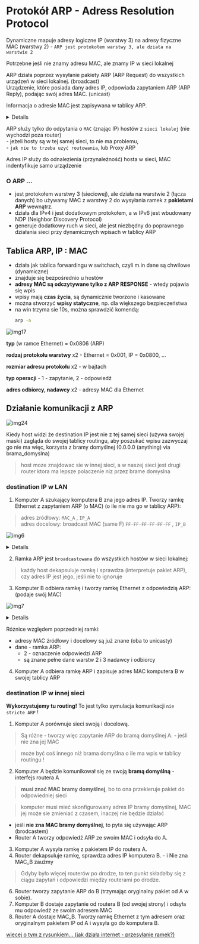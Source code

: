 
# Protokół ARP - Adress Resolution Protocol

<Callout type="info">

Dynamiczne mapuje adresy logiczne IP (warstwy 3) na adresy fizyczne MAC (warstwy 2) - `ARP jest protokołem warstwy 3, ale działa na warstwie 2`

Potrzebne jeśli nie znamy adresu MAC, ale znamy IP w sieci lokalnej

</Callout>

<Callout type="success">
  ARP działa poprzez wysyłanie pakiety ARP (ARP Request) do wszystkich urządzeń w sieci lokalnej. (broadcast) <br />
  Urządzenie, które posiada dany adres IP, odpowiada zapytaniem ARP (ARP Reply), podając swój adres MAC. (unicast)<br />

Informacja o adresie MAC jest zapisywana w tablicy ARP.

</Callout>

<Details summary="pakiet czy ramka ARP ?">

`Ramka ARP` odnosi się do jednostki danych, która jest przesyłana przez sieć i zawiera nagłówek Ethernet oraz ładunek ARP. W przypadku Ethernetu, ramka ARP ma typ EtherType ustawiony na 0x0806, co identyfikuje ją jako ramkę ARP.

`Pakiet ARP` to termin, który może być używany do opisania samego ładunku ARP (czyli zapytania lub odpowiedzi), ale w kontekście sieciowym bardziej poprawne jest mówienie o ramkach.

</Details>

<Callout type='error' emoji='❗'>

ARP służy tylko do odpytania o `MAC` (znając IP) hostów z `sieci lokalej` (nie wychodzi poza router) <br/>
\- jeżeli hosty są w tej samej sieci, to nie ma problemu, <br/>
\- `jak nie to trzeba użyć routowania`, lub Proxy ARP

</Callout>

Adres IP służy do odnalezienia (przynależność) hosta w sieci, MAC indentyfikuje samo urządzenie

### O ARP ...

- jest protokołem warstwy 3 (sieciowej), ale działa na warstwie 2 (łącza danych) bo używamy MAC z warstwy 2 do wysyłania ramek z **pakietami ARP** wewnątrz. <br />
- działa dla IPv4 i jest dodatkowym protokołem, a w IPv6 jest wbudowany NDP (Neighbor Discovery Protocol)
- generuje dodatkowy ruch w sieci, ale jest niezbędny do poprawnego działania sieci przy dynamicznych wpisach w tablicy ARP

## Tablica ARP, IP : MAC

- działa jak tablica forwardingu w switchach, czyli m.in dane są chwilowe (dynamiczne)
- znajduje się bezpośrednio u hostów
- **adresy MAC są odczytywane tylko z ARP RESPONSE** - wtedy pojawia się wpis
- wpisy mają **czas życia**, są dynamicznie tworzone i kasowane
- można stworzyć **wpisy statyczne**, np. dla większego bezpieczeństwa
- na win trzyma sie 10s, można sprawdzić komendą:
  ```bash
  arp -a
  ```

![img17](/lab5/img/img17.webp)

**typ** (w ramce Ethernet) = 0x0806 (ARP)

**rodzaj protokołu warstwy** x2 - Ethernet = 0x001, IP = 0x0800, ...

**rozmiar adresu protokołu** x2 - w bajtach

**typ operacji** - 1 - zapytanie, 2 - odpowiedź

**adres odbiorcy, nadawcy** x2 - adresy MAC dla Ethernet

## Działanie komunikacji z ARP

![img24](/lab5/img/img24.webp)

<Callout type="warning">

Kiedy host widzi że destination IP jest nie z tej samej sieci (używa swojej maski) zagląda do swojej tablicy routingu, aby poszukać wpisu zazwyczaj go nie ma więc, korzysta z bramy domyślnej (0.0.0.0 (anything) via brama_domyslna)

> host moze znajdowac sie w innej sieci, a w naszej sieci jest drugi router ktora ma lepsze polaczenie niz przez brame domyslna

</Callout>

### destination IP w LAN

1. Komputer A szukający komputera B zna jego adres IP. Tworzy ramkę Ethernet z zapytaniem ARP (o MAC) (o ile nie ma go w tablicy ARP):

> adres zródłowy: `MAC_A` , `IP_A` <br/>
> adres docelowy: broadcast MAC (same F) `FF-FF-FF-FF-FF-FF` , `IP_B`

![img6](/lab2/img/img6.webp)

<Details summary="budowa ramki ARP">

![img18](/lab5/img/img18.webp)

</Details>

2. Ramka ARP jest `broadcastowana` do wszystkich hostów w sieci lokalnej:

> każdy host dekapsuluje ramkę i sprawdza (interpretuje pakiet ARP), czy adres IP jest jego, jeśli nie to ignoruje

3. Komputer B odbiera ramkę i tworzy ramkę Ethernet z odpowiedzią ARP: (podaje swój MAC)

![img7](/lab2/img/img7.webp)

<Details summary="budowa ramki ARP">

![img18](/lab5/img/img19.webp)

</Details>

Różnice względem poprzedniej ramki:

- adresy MAC źródłowy i docelowy są już znane (oba to unicasty)
- dane - ramka ARP:
  - 2 - oznaczenie odpowiedzi ARP
  - są znane pełne dane warstw 2 i 3 nadawcy i odbiorcy

4. Komputer A odbiera ramkę ARP i zapisuje adres MAC komputera B w swojej tablicy ARP

### destination IP w innej sieci

<Callout type='warning'>

**Wykorzystujemy tu routing!** To jest tylko symulacja komunikacji `nie stricte ARP` !

</Callout>

1. Komputer A porównuje sieci swoją i docelową.

> Są różne - tworzy więc zapytanie ARP do bramą domyślnej A. - jeśli nie zna jej MAC

> może być coś innego niż brama domyślna o ile ma wpis w tablicy routingu !

2. Komputer A będzie komunikował się ze swoją **bramą domyślną** - interfejs routera A

> **musi znać MAC bramy domyślnej**, bo to ona przekieruje pakiet do odpowiedniej sieci

> komputer musi mieć skonfigurowany adres IP bramy domyślnej, MAC jej może sie zmieniać z czasem, inaczej nie będzie działać

- jeśli **nie zna MAC bramy domyślnej**, to pyta się używając ARP (brodcastem)
- Router A tworzy odpowiedź ARP ze swoim MAC i odsyła do A.

3. Komputer A wysyła ramkę z pakietem IP do routera A.
4. Router dekapsuluje ramkę, sprawdza adres IP komputera B. - i Nie zna MAC_B zaużmy

> Gdyby było więcej routerów po drodze, to ten punkt składałby się z ciągu zapytań i odpowiedzi między routerami po drodze.

6. Router tworzy zapytanie ARP do B (trzymając oryginalny pakiet od A w sobie).
7. Komputer B dostaje zapytanie od routera B (od swojej strony) i odsyła mu odpowiedź ze swoim adresem MAC
8. Router A dostaje MAC_B. Tworzy ramkę Ethernet z tym adresem oraz oryginalnym pakietem IP od A i wysyła go do komputera B.

[wiecej o tym z rysunkiem... (jak działa internet - przesyłanie ramek?)](../lab2/lab2_przesylanie_ramek)
